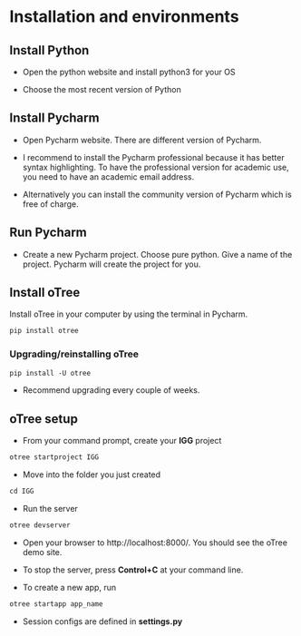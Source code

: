 # Installation and environments

## Install Python

- Open the python website and install python3 for your OS

- Choose the most recent version of Python

## Install Pycharm

- Open Pycharm website. There are different version of Pycharm. 

- I recommend to install the Pycharm professional because it has better syntax highlighting. To have the professional version for academic use, you need to have an academic email address.

- Alternatively you can install the community version of Pycharm which is free of charge.

## Run Pycharm  

- Create a new Pycharm project. Choose pure python. Give a name of the project. Pycharm will create the project for you.

## Install oTree

Install oTree in your computer by using the terminal in Pycharm.

```default
pip install otree
```

### Upgrading/reinstalling oTree

```default
pip install -U otree
```

- Recommend upgrading every couple of weeks.

## oTree setup

- From your command prompt, create your **IGG** project

```default
otree startproject IGG
```

- Move into the folder you just created

```default
cd IGG
```

- Run the server

```default
otree devserver
```

- Open your browser to http://localhost:8000/. You should see the oTree demo site.

- To stop the server, press **Control+C** at your command line.

- To create a new app, run 

```default
otree startapp app_name
```

- Session configs are defined in **settings.py**
